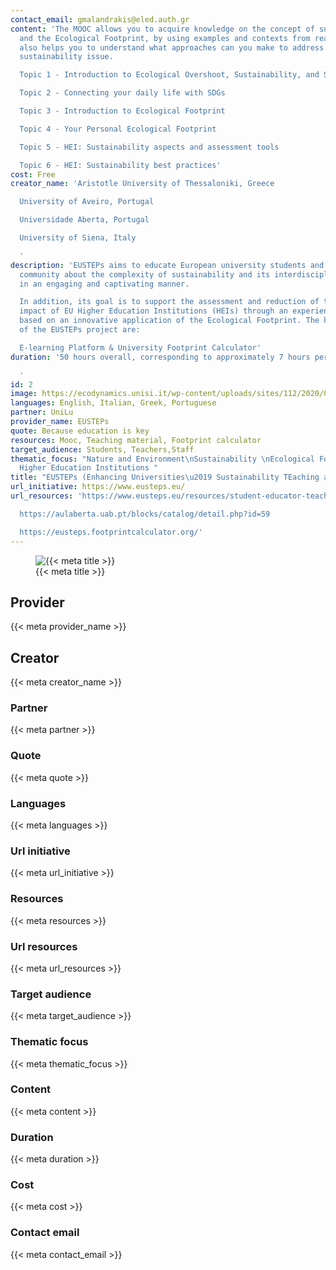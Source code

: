 ```yaml
---
contact_email: gmalandrakis@eled.auth.gr
content: 'The MOOC allows you to acquire knowledge on the concept of sustainability
  and the Ecological Footprint, by using examples and contexts from real life. It
  also helps you to understand what approaches can you make to address the global
  sustainability issue.

  Topic 1 - Introduction to Ecological Overshoot, Sustainability, and SDGs

  Topic 2 - Connecting your daily life with SDGs

  Topic 3 - Introduction to Ecological Footprint

  Topic 4 - Your Personal Ecological Footprint

  Topic 5 - HEI: Sustainability aspects and assessment tools

  Topic 6 - HEI: Sustainability best practices'
cost: Free
creator_name: 'Aristotle University of Thessaloniki, Greece

  University of Aveiro, Portugal

  Universidade Aberta, Portugal

  University of Siena, Italy

  '
description: 'EUSTEPs aims to educate European university students and the wider academic
  community about the complexity of sustainability and its interdisciplinary nature
  in an engaging and captivating manner.

  In addition, its goal is to support the assessment and reduction of the environmental
  impact of EU Higher Education Institutions (HEIs) through an experiential approach
  based on an innovative application of the Ecological Footprint. The key outputs
  of the EUSTEPs project are:

  E-learning Platform & University Footprint Calculator'
duration: '50 hours overall, corresponding to approximately 7 hours per week.

  '
id: 2
image: https://ecodynamics.unisi.it/wp-content/uploads/sites/112/2020/02/EUSTEPS-Logo-Official.jpg
languages: English, Italian, Greek, Portuguese
partner: UniLu
provider_name: EUSTEPs
quote: Because education is key
resources: Mooc, Teaching material, Footprint calculator
target_audience: Students, Teachers,Staff
thematic_focus: "Nature and Environment\nSustainability \nEcological Footprint \n\
  Higher Education Institutions "
title: "EUSTEPs (Enhancing Universities\u2019 Sustainability TEaching and Practices)"
url_initiative: https://www.eusteps.eu/
url_resources: 'https://www.eusteps.eu/resources/student-educator-teaching-material/

  https://aulaberta.uab.pt/blocks/catalog/detail.php?id=59

  https://eusteps.footprintcalculator.org/'
---
```


![{{< meta title >}}]({{< meta image >}})

## Provider

{{< meta provider_name >}}

## Creator

{{< meta creator_name >}}

### Partner

{{< meta partner >}}

### Quote

{{< meta quote >}}

### Languages

{{< meta languages >}}

### Url initiative

{{< meta url_initiative >}}

### Resources

{{< meta resources >}}

### Url resources

{{< meta url_resources >}}

### Target audience

{{< meta target_audience >}}

### Thematic focus

{{< meta thematic_focus >}}

### Content

{{< meta content >}}

### Duration

{{< meta duration >}}

### Cost

{{< meta cost >}}

### Contact email

{{< meta contact_email >}}

